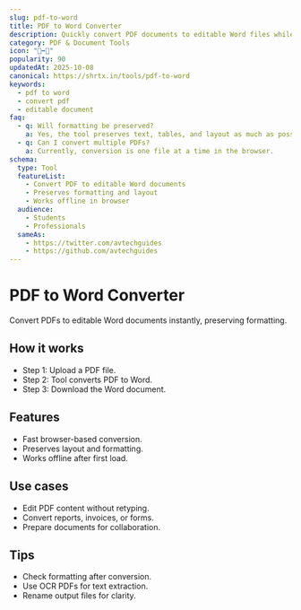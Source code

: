 ```yaml
---
slug: pdf-to-word
title: PDF to Word Converter
description: Quickly convert PDF documents to editable Word files while keeping formatting intact.
category: PDF & Document Tools
icon: "📄➡️📝"
popularity: 90
updatedAt: 2025-10-08
canonical: https://shrtx.in/tools/pdf-to-word
keywords:
  - pdf to word
  - convert pdf
  - editable document
faq:
  - q: Will formatting be preserved?
    a: Yes, the tool preserves text, tables, and layout as much as possible.
  - q: Can I convert multiple PDFs?
    a: Currently, conversion is one file at a time in the browser.
schema:
  type: Tool
  featureList:
    - Convert PDF to editable Word documents
    - Preserves formatting and layout
    - Works offline in browser
  audience:
    - Students
    - Professionals
  sameAs:
    - https://twitter.com/avtechguides
    - https://github.com/avtechguides
---
```



# PDF to Word Converter

Convert PDFs to editable Word documents instantly, preserving formatting.

<PdfToWord client:only="react"/>

## How it works

- Step 1: Upload a PDF file.
- Step 2: Tool converts PDF to Word.
- Step 3: Download the Word document.

## Features

- Fast browser-based conversion.
- Preserves layout and formatting.
- Works offline after first load.

## Use cases

- Edit PDF content without retyping.
- Convert reports, invoices, or forms.
- Prepare documents for collaboration.

## Tips

- Check formatting after conversion.
- Use OCR PDFs for text extraction.
- Rename output files for clarity.

